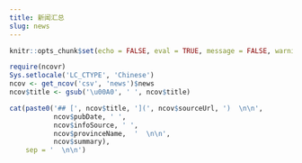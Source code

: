 ```yaml
---
title: 新闻汇总
slug: news
---
```


```r
knitr::opts_chunk$set(echo = FALSE, eval = TRUE, message = FALSE, warning = FALSE, error = FALSE, include = FALSE)
```

```r
require(ncovr)
Sys.setlocale('LC_CTYPE', 'Chinese')
ncov <- get_ncov('csv', 'news')$news
ncov$title <- gsub('\u00A0', ' ', ncov$title)

cat(paste0('## [', ncov$title, '](', ncov$sourceUrl, ')  \n\n',
           ncov$pubDate, ' ',
           ncov$infoSource, ' ',
           ncov$provinceName,  '  \n\n',
           ncov$summary), 
    sep = '  \n\n')
```
